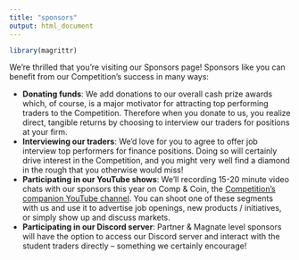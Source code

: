 ```yaml
---
title: "sponsors"
output: html_document
---
```


```r
library(magrittr)
```

We're thrilled that you're visiting our Sponsors page! Sponsors like you can 
benefit from our Competition's success in many ways:

  - **Donating funds**: We add donations to our overall cash prize awards which,
    of course, is a major motivator for attracting top performing traders to 
    the Competition. Therefore when you donate to us, you realize direct, 
    tangible returns by choosing to interview our traders for positions 
    at your firm.
  - **Interviewing our traders**: We'd love for you to agree to offer job 
    interview top performers for finance positions. Doing so will certainly 
    drive interest in the Competition, and you might very well find a diamond in
    the rough that you otherwise would miss!
  - **Participating in our YouTube shows**: We'll recording 15-20 minute video
    chats with our sponsors this year on Comp & Coin, the [Competition's 
    companion YouTube channel](https://www.youtube.com/@DukeFintechCompetition).
    You can shoot one of these segments with us and use it to advertise job 
    openings, new products / initiatives, or simply show up and discuss markets.
  - **Participating in our Discord server**: Partner & Magnate level sponsors
    will have the option to access our Discord server and interact with the
    student traders directly -- something we certainly encourage!
    
    
